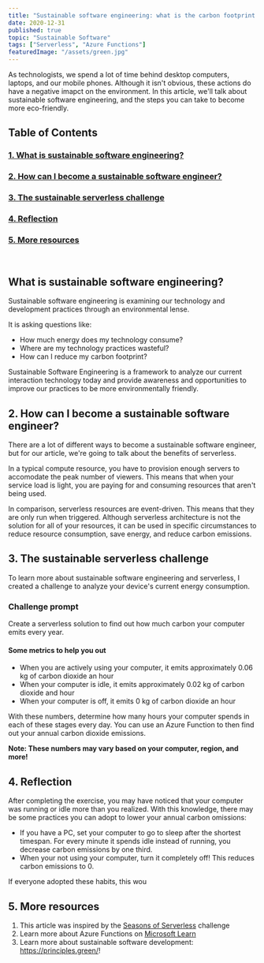```yaml
---
title: "Sustainable software engineering: what is the carbon footprint of your computer?"
date: 2020-12-31
published: true
topic: "Sustainable Software"
tags: ["Serverless", "Azure Functions"]
featuredImage: "/assets/green.jpg"
---
```


As technologists, we spend a lot of time behind desktop computers, laptops, and our mobile phones. Although it isn't obvious, these actions do have a negative imapct on the environment. In this article, we'll talk about sustainable software engineering, and the steps you can take to become more eco-friendly.

## Table of Contents

### [1. What is sustainable software engineering?](#what)

### [2. How can I become a sustainable software engineer?](#how)

### [3. The sustainable serverless challenge](#challenge)

### [4. Reflection](#reflection)

### [5. More resources](#resources)

<br />

## <a name='what'>What is sustainable software engineering?</a>

Sustainable software engineering is examining our technology and development practices through an environmental lense.

It is asking questions like:

- How much energy does my technology consume?
- Where are my technology practices wasteful?
- How can I reduce my carbon footprint?

Sustainable Software Engineering is a framework to analyze our current interaction technology today and provide awareness and opportunities to improve our practices to be more environmentally friendly.

## <a name='how'>2. How can I become a sustainable software engineer?</a>

There are a lot of different ways to become a sustainable software engineer, but for our article, we're going to talk about the benefits of serverless.

In a typical compute resource, you have to provision enough servers to accomodate the peak number of viewers. This means that when your service load is light, you are paying for and consuming resources that aren't being used.

In comparison, serverless resources are event-driven. This means that they are only run when triggered. Although serverless architecture is not the solution for all of your resources, it can be used in specific circumstances to reduce resource consumption, save energy, and reduce carbon emissions.

## <a name='challenge'>3. The sustainable serverless challenge</a>

To learn more about sustainable software engineering and serverless, I created a challenge to analyze your device's current energy consumption.

### Challenge prompt

Create a serverless solution to find out how much carbon your computer emits every year.

#### Some metrics to help you out

- When you are actively using your computer, it emits approximately 0.06 kg of carbon dioxide an hour
- When your computer is idle, it emits approximately 0.02 kg of carbon dioxide and hour
- When your computer is off, it emits 0 kg of carbon dioxide an hour

With these numbers, determine how many hours your computer spends in each of these stages every day. You can use an Azure Function to then find out your annual carbon dioxide emissions.

**Note: These numbers may vary based on your computer, region, and more!**

## <a name='reflection'>4. Reflection</a>

After completing the exercise, you may have noticed that your computer was running or idle more than you realized. With this knowledge, there may be some practices you can adopt to lower your annual carbon omissions:

- If you have a PC, set your computer to go to sleep after the shortest timespan. For every minute it spends idle instead of running, you decrease carbon emissions by one third.
- When your not using your computer, turn it completely off! This reduces carbon emissions to 0.

If everyone adopted these habits, this wou

## <a name='resources'>5. More resources</a>

1. This article was inspired by the [Seasons of Serverless](<(https://github.com/microsoft/Seasons-of-Serverless)>) challenge
2. Learn more about Azure Functions on [Microsoft Learn](https://docs.microsoft.com/en-us/learn/paths/create-serverless-applications/)
3. Learn more about sustainable software development: https://principles.green/!

